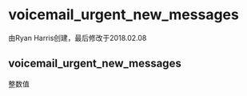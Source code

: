 # voicemail_urgent_new_messages

由Ryan Harris创建，最后修改于2018.02.08

## voicemail_urgent_new_messages

整数值